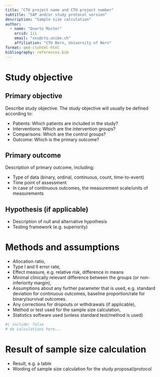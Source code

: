 ```yaml
---
title: "CTU project name and CTU project number"
subtitle: "SAP and/or study protocol version"
description: "Sample size calculation"
author:
  - name: "Quarto Muster"
    orcid: 111
    email: "xxx@ctu.unibe.ch"
    affiliation: "CTU Bern, University of Bern"
format: qmd-ctuhtml-html
bibliography: references.bib
---
```


# Study objective

## Primary objective

Describe study objective. The study objective will usually be defined
according to:

-   Patients: Which patients are included in the study?
-   Interventions: Which are the intervention groups?
-   Comparisons: Which are the control groups?
-   Outcome: Which is the primary outcome?

## Primary outcome

Description of primary outcome, including: 

- Type of data (binary, ordinal, continuous, count, time-to-event) 
- Time point of assessment
- In case of continuous outcomes, the measurement scale/units of measurements

## Hypothesis (if applicable)

-   Description of null and alternative hypothesis
-   Testing framework (e.g. superiority)

# Methods and assumptions

-   Allocation ratio,
-   Type I and II error rate,
-   Effect measure, e.g. relative risk, difference in means
-   Minimal clinically relevant difference between the groups (or
    non-inferiority margin),
-   Assumptions about any further parameter that is used, e.g. standard
    deviation for continuous outcomes, baseline proportion/rate for
    binary/survival outcomes.
-   Any corrections for dropouts or withdrawals (if applicable),
-   Method or test used for the sample size calculation,
-   Statistics software used (unless standard test/method is used)

```r
#| include: false
# do calculations here...
```

# Result of sample size calculation

-   Result, e.g. a table
-   Wording of sample size calculation for the study proposal/protocol
